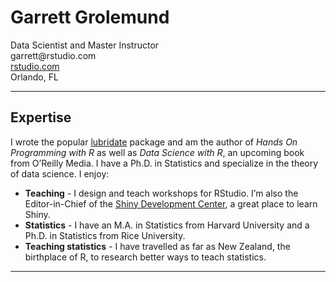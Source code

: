 # Garrett Grolemund
Data Scientist and Master Instructor  
garrett@rstudio.com  
[rstudio.com](www.rstudio.com)  
Orlando, FL  

***

## Expertise

I wrote the popular [lubridate](http://www.r-statistics.com/2012/03/do-more-with-dates-and-times-in-r-with-lubridate-1-1-0/) package and am the author of _Hands On Programming with R_ as well as _Data Science with R_, an upcoming book from O’Reilly Media. I have a Ph.D. in Statistics and specialize in the theory of data science. I enjoy:

* __Teaching__ - I design and teach workshops for RStudio. I'm also the Editor-in-Chief of the [Shiny Development Center](http://shiny.rstudio.com), a great place to learn Shiny.
* __Statistics__ - I have an M.A. in Statistics from Harvard University and a Ph.D. in Statistics from Rice University. 
* __Teaching statistics__ - I have travelled as far as New Zealand, the birthplace of R, to research better ways to teach statistics.

***